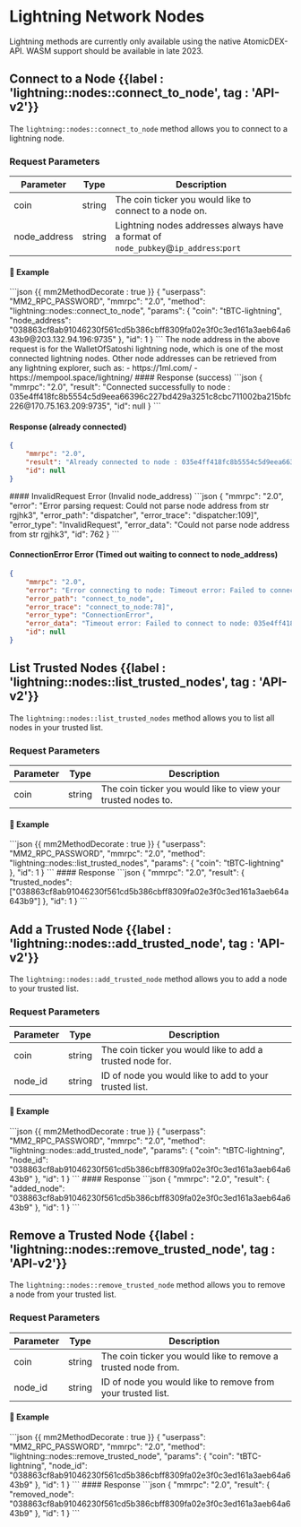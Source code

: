 # Lightning Network Nodes

<Note>
Lightning methods are currently only available using the native AtomicDEX-API. WASM support should be available in late 2023.
</Note>


## Connect to a Node {{label : 'lightning::nodes::connect_to_node', tag : 'API-v2'}}

The `lightning::nodes::connect_to_node` method allows you to connect to a lightning node.


### Request Parameters

| Parameter            | Type    | Description            |
|----------------------|---------|------------------------|
| coin                 | string  | The coin ticker you would like to connect to a node on. |
| node_address         | string  | Lightning nodes addresses always have a format of `node_pubkey`@`ip_address`:`port` |


#### 📌 Example

<CodeGroup title="" tag="POST" label="lightning::nodes::connect_to_node">
```json {{ mm2MethodDecorate : true }}
{
    "userpass": "MM2_RPC_PASSWORD",
    "mmrpc": "2.0",
    "method": "lightning::nodes::connect_to_node",
    "params": {
        "coin": "tBTC-lightning",
        "node_address": "038863cf8ab91046230f561cd5b386cbff8309fa02e3f0c3ed161a3aeb64a643b9@203.132.94.196:9735"
    },
    "id": 1
}
```
</CodeGroup>

<Note>
The node address in the above request is for the WalletOfSatoshi lightning node, which is one of the most connected lightning nodes.
Other node addresses can be retrieved from any lightning explorer, such as:
- https://1ml.com/
- https://mempool.space/lightning/
</Note>


<CollapsibleSection expandedText='Hide Response' collapsedText='Show Response'>
#### Response (success)
```json
{
    "mmrpc": "2.0",
    "result": "Connected successfully to node : 035e4ff418fc8b5554c5d9eea66396c227bd429a3251c8cbc711002ba215bfc226@170.75.163.209:9735",
    "id": null
}
```

#### Response (already connected)
```json
{
    "mmrpc": "2.0",
    "result": "Already connected to node : 035e4ff418fc8b5554c5d9eea66396c227bd429a3251c8cbc711002ba215bfc226@170.75.163.209:9735",
    "id": null
}
```
</CollapsibleSection>


<CollapsibleSection expandedText='Hide Error Responses' collapsedText='Show Error Responses'>
#### InvalidRequest Error (Invalid node_address)
```json
{
	"mmrpc": "2.0",
	"error": "Error parsing request: Could not parse node address from str rgjhk3",
	"error_path": "dispatcher",
	"error_trace": "dispatcher:109]",
	"error_type": "InvalidRequest",
	"error_data": "Could not parse node address from str rgjhk3",
	"id": 762
}
```

#### ConnectionError Error (Timed out waiting to connect to node_address)
```json
{
    "mmrpc": "2.0",
    "error": "Error connecting to node: Timeout error: Failed to connect to node: 035e4ff418fc8b5554c5d9eea66396c227bd429a3251c8cbc711002ba215bfc226",
    "error_path": "connect_to_node",
    "error_trace": "connect_to_node:78]",
    "error_type": "ConnectionError",
    "error_data": "Timeout error: Failed to connect to node: 035e4ff418fc8b5554c5d9eea66396c227bd429a3251c8cbc711002ba215bfc226",
    "id": null
}
```
</CollapsibleSection>


## List Trusted Nodes {{label : 'lightning::nodes::list_trusted_nodes', tag : 'API-v2'}}

The `lightning::nodes::list_trusted_nodes` method allows you to list all nodes in your trusted list.


### Request Parameters

| Parameter            | Type    | Description            |
|----------------------|---------|------------------------|
| coin                 | string  | The coin ticker you would like to view your trusted nodes to. |


#### 📌 Example

<CodeGroup title="" tag="POST" label="lightning::nodes::list_trusted_nodes">
```json {{ mm2MethodDecorate : true }}
{
    "userpass": "MM2_RPC_PASSWORD",
    "mmrpc": "2.0",
    "method": "lightning::nodes::list_trusted_nodes",
    "params": {
        "coin": "tBTC-lightning"
    },
    "id": 1
}
```
</CodeGroup>


<CollapsibleSection expandedText='Hide Response' collapsedText='Show Response'>
#### Response
```json
{
	"mmrpc": "2.0",
	"result": {
		"trusted_nodes": ["038863cf8ab91046230f561cd5b386cbff8309fa02e3f0c3ed161a3aeb64a643b9"]
	},
	"id": 1
}
```
</CollapsibleSection>


## Add a Trusted Node {{label : 'lightning::nodes::add_trusted_node', tag : 'API-v2'}}

The `lightning::nodes::add_trusted_node` method allows you to add a node to your trusted list.


### Request Parameters

| Parameter            | Type    | Description                                               |
|----------------------|---------|-----------------------------------------------------------|
| coin                 | string  | The coin ticker you would like to add a trusted node for. |
| node_id              | string  | ID of node you would like to add to your trusted list.    |


#### 📌 Example

<CodeGroup title="" tag="POST" label="lightning::nodes::add_trusted_node">
```json {{ mm2MethodDecorate : true }}
{
    "userpass": "MM2_RPC_PASSWORD",
    "mmrpc": "2.0",
    "method": "lightning::nodes::add_trusted_node",
    "params": {
        "coin": "tBTC-lightning",
        "node_id": "038863cf8ab91046230f561cd5b386cbff8309fa02e3f0c3ed161a3aeb64a643b9"
    },
    "id": 1
}
```
</CodeGroup>


<CollapsibleSection expandedText='Hide Response' collapsedText='Show Response'>
#### Response
```json
{
	"mmrpc": "2.0",
	"result": {
		"added_node": "038863cf8ab91046230f561cd5b386cbff8309fa02e3f0c3ed161a3aeb64a643b9"
	},
	"id": 1
}
```
</CollapsibleSection>


## Remove a Trusted Node {{label : 'lightning::nodes::remove_trusted_node', tag : 'API-v2'}}

The `lightning::nodes::remove_trusted_node` method allows you to remove a node from your trusted list.


### Request Parameters

| Parameter            | Type    | Description                                               |
|----------------------|---------|-----------------------------------------------------------|
| coin                 | string  | The coin ticker you would like to remove a trusted node from. |
| node_id              | string  | ID of node you would like to remove from your trusted list. |


#### 📌 Example

<CodeGroup title="" tag="POST" label="lightning::nodes::remove_trusted_node">
```json {{ mm2MethodDecorate : true }}
{
    "userpass": "MM2_RPC_PASSWORD",
    "mmrpc": "2.0",
    "method": "lightning::nodes::remove_trusted_node",
    "params": {
        "coin": "tBTC-lightning",
        "node_id": "038863cf8ab91046230f561cd5b386cbff8309fa02e3f0c3ed161a3aeb64a643b9"
    },
    "id": 1
}
```
</CodeGroup>


<CollapsibleSection expandedText='Hide Response' collapsedText='Show Response'>
#### Response
```json
{
	"mmrpc": "2.0",
	"result": {
		"removed_node": "038863cf8ab91046230f561cd5b386cbff8309fa02e3f0c3ed161a3aeb64a643b9"
	},
	"id": 1
}
```
</CollapsibleSection>

